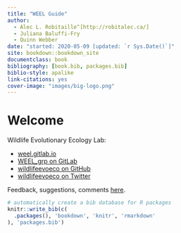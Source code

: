 ```yaml
--- 
title: "WEEL Guide"
author:
  - Alec L. Robitaille^[http://robitalec.ca/]
  - Juliana Baluffi-Fry
  - Quinn Webber
date: "started: 2020-05-09 [updated: `r Sys.Date()`]"
site: bookdown::bookdown_site
documentclass: book
bibliography: [book.bib, packages.bib]
biblio-style: apalike
link-citations: yes
cover-image: "images/big-logo.png"
---
```



# Welcome

Wildlife Evolutionary Ecology Lab: 


* [weel.gitlab.io](https://weel.gitlab.io/)
* [WEEL_grp on GitLab](https://gitlab.com/WEEL_grp)
* [wildlifeevoeco on GitHub](https://github.com/wildlifeevoeco/)
* [wildlifeevoeco on Twitter](https://twitter.com/wildlifeevoeco)


Feedback, suggestions, comments [here](https://gitlab.com/weel/guide/-/issues). 



```r
# automatically create a bib database for R packages
knitr::write_bib(c(
  .packages(), 'bookdown', 'knitr', 'rmarkdown'
), 'packages.bib')
```

